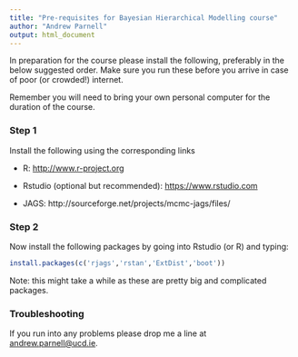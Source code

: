 ```yaml
---
title: "Pre-requisites for Bayesian Hierarchical Modelling course"
author: "Andrew Parnell"
output: html_document
---
```


In preparation for the course please install the following, preferably in the below suggested order. Make sure you run these before you arrive in case of poor (or crowded!) internet.

Remember you will need to bring your own personal computer for the duration of the course.

### Step 1

Install the following using the corresponding links

-	R: [http://www.r-project.org](http://www.r-project.org)

-	Rstudio (optional but recommended): [https://www.rstudio.com](https://www.rstudio.com)

-	JAGS: http://sourceforge.net/projects/mcmc-jags/files/

### Step 2

Now install the following packages by going into Rstudio (or R) and typing:
```r
install.packages(c('rjags','rstan','ExtDist','boot'))
```

Note: this might take a while as these are pretty big and complicated packages.

### Troubleshooting

If you run into any problems please drop me a line at <andrew.parnell@ucd.ie>.

